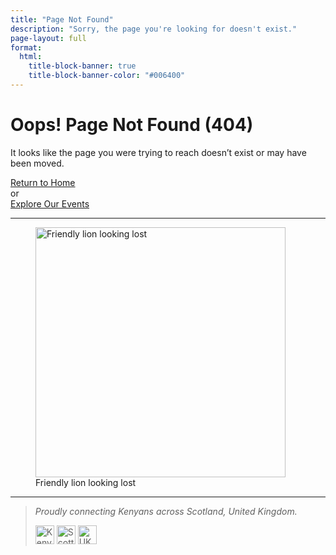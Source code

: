 ```yaml
---
title: "Page Not Found"
description: "Sorry, the page you're looking for doesn't exist."
page-layout: full
format:
  html:
    title-block-banner: true
    title-block-banner-color: "#006400"
---
```


# Oops! Page Not Found (404)

It looks like the page you were trying to reach doesn't exist or may have been moved.

[Return to Home](/)  
or  
[Explore Our Events](/events.qmd)

---

![Friendly lion looking lost](https://upload.wikimedia.org/wikipedia/commons/7/73/Lion_waiting_in_Namibia.jpg){width="400px" fig-align="center" fig-alt="Friendly lion looking lost"}

---

> _Proudly connecting Kenyans across Scotland, United Kingdom._  
> 
> ![Kenyan Flag](/images/kenyan_flag.svg){width=30px}
> ![Scottish Flag](/images/scottish_flag.svg){width=30px}
> ![UK Flag](/images/uk_flag.svg){width=30px}